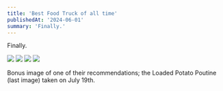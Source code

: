 ```yaml
---
title: 'Best Food Truck of all time'
publishedAt: '2024-06-01'
summary: 'Finally.'
---
```


Finally.

<div class="w-[600px] grid grid-cols-3 grid-rows-3 gap-2">
  <img src="/assets/b/log/rr/0.jpeg" class="object-cover w-full h-full" />
  <img src="/assets/b/log/rr/1.jpeg" class="object-cover w-full h-full" />
  <img src="/assets/b/log/rr/2.jpeg" class="object-cover w-full h-full" />
    <img src="/assets/b/log/rr/3.jpeg" class="object-cover w-full h-full" />
</div>

Bonus image of one of their recommendations; the Loaded Potato Poutine (last image) taken on July 19th.
